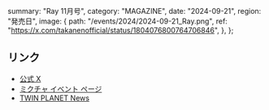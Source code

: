   summary: "Ray 11月号",
  category: "MAGAZINE",
  date: "2024-09-21",
  region: "発売日",
  image: {
    path: "/events/2024/2024-09-21_Ray.png",
    ref: "https://x.com/takanenofficial/status/1804076800764706846",
  },
};

## リンク

- [公式 X](https://x.com/takanenofficial/status/1804076800764706846)
- [ミクチャ イベント ページ](https://mixch.tv/p/drplciry)
- [TWIN PLANET News](https://www.tp-e.jp/news/hoshitanijyoho/)
